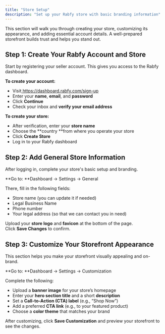 ```yaml
---
title: "Store Setup"
description: "Set up your Rabfy store with basic branding information"
---
```


This section will walk you through creating your store, customizing its appearance, and adding essential account details. A well-prepared storefront builds trust and helps you stand out.

## **Step 1: Create Your Rabfy Account and Store**

Start by registering your seller account. This gives you access to the Rabfy dashboard.

**To create your account:**

- Visit[ <u>https://dashboard.rabfy.com/sign-up</u>](https://dashboard.rabfy.com/sign-up)
- Enter your **name**, **email**, and **password**
- Click **Continue**
- Check your inbox and **verify your email address**

**To create your store:**

- After verification, enter your **store name**
- Choose the **country **from where you operate your store
- Click **Create Store**
- Log in to your Rabfy dashboard

## **Step 2: Add General Store Information**

After logging in, complete your store's basic setup and branding.

**Go to: **Dashboard → Settings → General

There, fill in the following fields:

- Store name (you can update it if needed)
- Legal Business Name
- Phone number 
- Your legal address (so that we can contact you in need)

Upload your **store logo** and **favicon** at the bottom of the page.\
Click **Save Changes** to confirm.

## **Step 3: Customize Your Storefront Appearance**

This section helps you make your storefront visually appealing and on-brand.

**Go to: **Dashboard → Settings → Customization

Complete the following:

- Upload a **banner image** for your store’s homepage
- Enter your **hero section title** and a short **description**
- Set a **Call-to-Action (CTA) label** (e.g., “Shop Now”)
- Add a preferred **CTA link** (e.g., to your featured product)
- Choose a **color theme** that matches your brand

After customizing, click **Save Customization** and preview your storefront to see the changes.